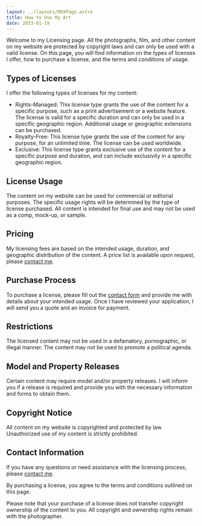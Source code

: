```yaml
---
layout: ../layouts/MDXPage.astro
title: How to Use My Art
date: 2023-01-19
---
```


Welcome to my Licensing page. All the photographs, film, and other content on my website are protected by copyright laws and can only be used with a valid license. On this page, you will find information on the types of licenses I offer, how to purchase a license, and the terms and conditions of usage.

## Types of Licenses

I offer the following types of licenses for my content:

- Rights-Managed: This license type grants the use of the content for a specific purpose, such as a print advertisement or a website feature. The license is valid for a specific duration and can only be used in a specific geographic region. Additional usage or geographic extensions can be purchased.
- Royalty-Free: This license type grants the use of the content for any purpose, for an unlimited time. The license can be used worldwide.
- Exclusive: This license type grants exclusive use of the content for a specific purpose and duration, and can include exclusivity in a specific geographic region.

## License Usage

The content on my website can be used for commercial or editorial purposes. The specific usage rights will be determined by the type of license purchased. All content is intended for final use and may not be used as a comp, mock-up, or sample.

## Pricing

My licensing fees are based on the intended usage, duration, and geographic distribution of the content. A price list is available upon request, please [contact me](/contact).

## Purchase Process

To purchase a license, please fill out the [contact form](/contact) and provide me with details about your intended usage. Once I have reviewed your application, I will send you a quote and an invoice for payment.

## Restrictions

The licensed content may not be used in a defamatory, pornographic, or illegal manner. The content may not be used to promote a political agenda.

## Model and Property Releases

Certain content may require model and/or property releases. I will inform you if a release is required and provide you with the necessary information and forms to obtain them.

## Copyright Notice

All content on my website is copyrighted and protected by law. Unauthorized use of my content is strictly prohibited.

## Contact Information

If you have any questions or need assistance with the licensing process, please [contact me](/contact).

By purchasing a license, you agree to the terms and conditions outlined on this page.

Please note that your purchase of a license does not transfer copyright ownership of the content to you. All copyright and ownership rights remain with the photographer.
